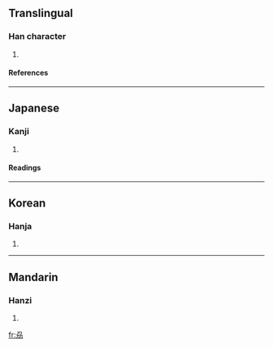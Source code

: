 ==Translingual==
===Han character===
{{Han char|rn=18|rad=刀|as=04|sn=6|four=|canj=尸竹尸竹竹 (SHSHH)}}
# {{defn|Han}}
====References====
{{Han ref|kx=0137.240|dkj=01899|dj=0309.110|hdz=10324.130|uh=5215|ud=21013}}
----
==Japanese==
===Kanji===
{{ja-kanji|grade=|rs=刀04}}
# {{defn|Japanese}}
====Readings====
{{ja-readings|on=[[り]] (ri), [[れい]] (rei), [[らい]] (rai), [[さく]] (saku)|kun=[[さく]] (saku)}}
----
==Korean==
===Hanja===
{{ko-hanja|hangeul=[[리]], [[려]]|rv=ri, ryeo|mr=ri, ryŏ}}
# {{defn|Korean}}
----
==Mandarin==
===Hanzi===
{{cmn-hanzi|pin=[[lí]] (li2)|wg=li<sup>2</sup>}}
# {{defn|Mandarin}}

[[fr:刕]]